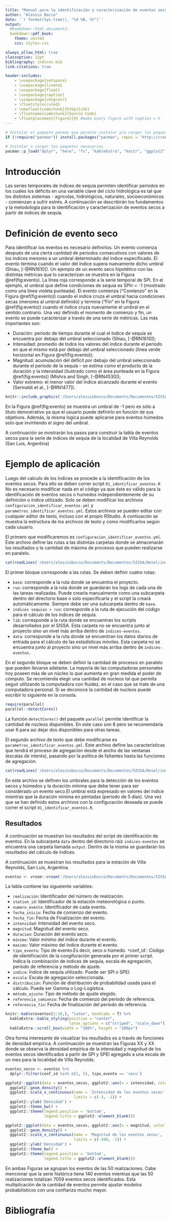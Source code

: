 ```yaml
---
title: "Manual para la identificación y caracterización de eventos secos a partir de series sintéticas"
author: "Alessio Bocco"
date: '`r format(Sys.time(), "%d %B, %Y")`'
output:
  #bookdown::html_document2:
  bookdown::pdf_book:
    theme: united
    css: styles.css

always_allow_html: true
classoption: 12pt
bibliography: indices.bib
link-citations: true

header-includes:
    - \usepackage{setspace}
    - \usepackage{lineno}
    - \usepackage{float}
    - \usepackage{caption}
    - \usepackage{chngcntr}
    - \floatstyle{ruled}
    - \newfloat{codechunk}{htbp}{chk}
    - \floatname{codechunk}{Source Code}
    - \floatplacement{figure}{H} #make every figure with caption = h
---
```


```r
# Instalar el paquete pacman que permite instalar y/o cargar los paquetes necesarios
if (!require("pacman")) install.packages("pacman", repos = 'http://cran.us.r-project.org')

# Instalar o cargar los paquetes necesarios
pacman::p_load("dplyr", "here", "fs", "kableExtra", "knitr", "ggplot2")

```

# Introducción 

Las series temporales de índices de sequía permiten identificar períodos en los cuales los déficits en una variable clave del ciclo hidrológica es tal que los distintos sistemas - agrícolas, hidrológicos, naturales, socioeconómicos - comienzan a sufrir estrés. A continuación se describirán los fundamentos y la metodología para la identificación y caracterización de eventos secos a partir de índices de sequía. 

# Definición de evento seco

Para identificar los eventos es necesario definirlos. Un evento comienza después de una cierta cantidad de periodos consecutivos con valores de los índices menores a un umbral determinado del índice especificado. El evento termina cuando el valor del índice supera nuevamente dicho umbral (Shiau, [-@RN1610]). Un ejemplo de un evento seco hipotético con las distintas métricas que lo caracterizan se muestra en la Figura \@ref(fig:evento). La línea roja corresponde a la serie temporal de SPI. En el ejemplo, el umbral que define condiciones de sequía es SPIn < -1 (mostrado como una línea violeta punteada). El evento comienza (“Comienzo” en la Figura \@ref(fig:evento))  cuando el índice cruza el umbral hacia condiciones secas (menores al umbral definido) y termina (“Fin” en la Figura \@ref(fig:evento)) cuando el índice cruza nuevamente el umbral en el sentido contrario. Una vez definido el momento de comienzo y fin, un evento se puede caracterizar a través de una serie de métricas. Las más importantes son: 

*	Duración: período de tiempo durante el cual el índice de sequía se encuentra por debajo del umbral seleccionado (Shiau, [-@RN1610]); 
*	Intensidad: promedio de todos los valores del índice durante el período en que el mismo está por debajo del umbral seleccionado (línea verde horizontal en Figura \@ref(fig:evento)); 
*	Magnitud: acumulación del déficit por debajo del umbral seleccionado durante el período de la sequía – se estima como el producto de la duración y la intensidad (ilustrado como el área punteada en la Figura \@ref(fig:evento)) (Mishra and Singh, [-@RN4530]); 
*	Valor extremo: el menor valor del índice alcanzado durante el evento (Serinaldi et al., [-@RN1477]). 


```r
knitr::include_graphics('/Users/alessiobocco/Documents/Documentos/SISSA/Devel/indices-eventos/IdentificarEventos/docs/figuras/Figura_1.png')
```

En la Figura \@ref(fig:evento) se muestra un umbral de -1 pero es sólo a título demostrativo ya que el usuario puede definirlo en función de sus objetivos. Además, la misma lógica puede aplicarse para eventos húmedos solo que invirtiendo el signo del umbral. 

A continuación se mostrarán los pasos para construir la tabla de eventos secos para la serie de índices de sequía de la localidad de Villa Reynolds (San Luis, Argentina)

# Ejemplo de aplicación 

Luego del calculo de los índices se procede a la identificación de los eventos secos. Para ello se deben correr script `01_identificar_eventos.R` No es necesario modificar nada en el código ya que éste es válido para la identificación de eventos secos o humedos independientemente de su definición o índice utilizado. Solo se deben modificar los archivos `configuracion_identificar_eventos.yml` y `parametros_identificar_eventos.yml`. Estos archivos se pueden editar con cualquier editor de texto, incluso con el propio RStudio. A contiuación se muestra la estructura de los archivos de texto y como modificarlos según cada usuario. 

El primero que modificaremos es `configuracion_identificar_eventos.yml`. Este archivo define las rutas a las distintas carpetas donde se almacenarán los resultados y la cantidad de máxima de procesos que pueden realizarse en paralelo.

```r
cat(readLines('/Users/alessiobocco/Documents/Documentos/SISSA/Devel/indices-eventos/IdentificarEventos/configuracion_identificar_eventos.yml'), sep = '\n')
```

El primer bloque corresponde a las rutas. Se deben definir cuatro rutas:

* `base`: corresponde a la ruta donde se encuentra el proyecto. 
*  `run`: corresponde a la ruta donde se guardarán los logs de cada una de las tareas realizadas. Puede crearla manualmente como una subcarpeta dentro del directorio base o solo especificarla y el script la creará automáticamente. Siempre debe ser una subcarpeta dentro de `base`. 
* `indices sequias > run`: corresponde a la ruta de ejecución del código para el cálculo de los índices de sequía.
* `lib`:  corresponde a la ruta donde se encuentran los scripts desarrollados por el SISSA. Esta carpeta no se encuentra junto al proyecto sino un nivel más arriba dentro de `indices-eventos`. 
* `data `: corresponde a la ruta donde se encuentran los datos diarios de entrada para el cálculo de las estadísticas móviles. Esta carpeta no se encuentra junto al proyecto sino un nivel más arriba dentro de `indices-eventos`. 

En el segundo bloque se deben definir la cantidad de procesos en paralelo que pueden llevarse adelante. La mayoría de las computadoras personales hoy poseen más de un núcleo lo que aumenta en gran medida el poder de cómputo. Se recomienda elegir una cantidad de núcleos tal que permita seguir utilizando la computadora con fluidez, en el caso que se trate de una computadora personal. Si se deconoce la cantidad de nucleos puede escribir lo siguiente en la consola. 

```r
require(parallel)
parallel::detectCores()
```

La función `detectCores()` del paquete `parallel` permite identificar la cantidad de núcleos disponibles. En este caso son 8 pero se recomendaría usar 6 para así dejar dos disponibles para otras tareas. 

El segundo archivo de texto que debe modificarse es `parametros_identificar_eventos.yml`. Este archivo define las características que tendrá el proceso de agregación desde el ancho de las ventanas (escalas de interés), pasando por la política de faltantes hasta las funciones de agregación. 

```r
cat(readLines('/Users/alessiobocco/Documents/Documentos/SISSA/Devel/indices-eventos/IdentificarEventos/parametros_identificar_eventos.yml'), sep = '\n')
```

En este archivo se definen los umbrales para la detección de los eventos secos y húmedos y la duración mínima que debe tener para ser considerado un evento seco.El umbral está expresado en valores del índice mientras que la duración mínima en péntadas (período de 5 días).
Una vez que se han definido estos archivos con la configuración deseada se puede correr el script `01_identificar_eventos.R`. 

## Resultados

A continuación se muestran los resultados del script de identificación de eventos. En la subcarpeta `data` dentro del directorio raíz `indices-eventos` se encuentra una carpeta llamada `output`. Dentro de la misma se guardarán los resultados del cálculo de índices. 

A continuación se muestran los resultados para la estación de Villa Reynolds, San Luis, Argentina. 

```r
eventos <- vroom::vroom('/Users/alessiobocco/Documents/Documentos/SISSA/Devel/indices-eventos/data/output/eventos_identificados_id1.csv')
```

La tabla contiene las sigueiente variables:

* `realización`: Identificador del número de realización. 
* `station_id`: Identificador de la estación meteorológica o punto.
* `numero_evento`: Identificador de cada evento.
* `fecha_inicio`: Fecha de comienzo del evento. 
* `fecha_fin`: Fecha de Finalización del evento. 
* `intensidad`: Intensidad del evento seco. 
* `magnitud`: Magnitud del evento seco.
* `duracion`: Duración del evento seco. 
* `mínimo`: Valor mínimo del índice durante el evento. 
* `maximo`: Valor máximo del índice durante el evento. 
* `tipo_evento`: Tipo de evento.Es decir, seco o húmedo. 
`* `conf_id`: Código de identificación de la congifuración generada por el primer script. Indica la combinación de índices de sequía, escala de agregación, período de referencia y método de ajuste. 
* `indice`: Índice de sequía utilizado. Puede ser SPI o SPEI. 
* `escala`: Escala de agregación seleccionada. 
* `distribución`: Función de distribución de probabilidad usada para el cálculo. Puede ser Gamma o Log-Logística. 
* `método_ajuste`: Tipo de método de ajuste elegido. 
* `referencia_comienzo`: Fecha de comienzo del período de referencia. 
* `referencia_fin`: Fecha de finalización del período de referencia.

```r
knitr::kable(eventos[1:10,], "latex", booktabs = T) %>%
  kableExtra::kable_styling(position = "center",
                            latex_options = c("striped", "scale_down")) %>%
  kableExtra::scroll_box(width = "100%", height = "200px")
```

Otra forma interesante de visualizar los resultados es a través de funciones de densidad empírica. A continuación se muestran las Figuras XX y XX donde se observa la densidad empírica de la intensidad y magnitud de los eventos secos identificados a partir de SPI y SPEI agregado a una escala de un mes para la localidad de Villa Reynolds. 

```r
eventos_secos <- eventos %>%
  dplyr::filter(conf_id %in% c(1, 5), tipo_evento == 'seco') 

ggplot2::ggplot(data = eventos_secos, ggplot2::aes(x = intensidad, color = indice)) +
  ggplot2::geom_density() +
  ggplot2::scale_x_continuous(name = 'Intensidad de los eventos secos',
                              limits = c(-3, -1)) +
  ggplot2::ylab('Densidad') +
  ggplot2::theme_bw() +
  ggplot2::theme(legend.position = 'bottom',
                 legend.title = ggplot2::element_blank())

ggplot2::ggplot(data = eventos_secos, ggplot2::aes(x = magnitud, color = indice)) +
  ggplot2::geom_density() +
  ggplot2::scale_x_continuous(name = 'Magnitud de los eventos secos',
                              limits = c(-100, -1)) +
  ggplot2::ylab('Densidad') +
  ggplot2::theme_bw() +
  ggplot2::theme(legend.position = 'bottom',
                 legend.title = ggplot2::element_blank())
```

En ambas Figuras se agrupan los eventos de las 50 realizaciones. Cabe mencionar que la serie histórica tiene 140 eventos mientras que las 50 realizaciones totalizan 7059 eventos secos identificados. Esta multiplicación de la cantidad de eventos permite ajustar modelos probabilísticos con una confianza mucho mayor.  


# Bibliografía
